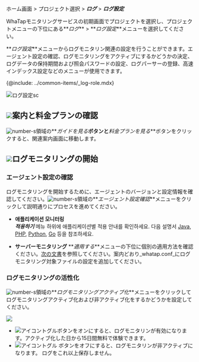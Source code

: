 ホーム画面 > プロジェクト選択 > **_ログ_** > **_ログ設定_**

WhaTapモニタリングサービスの初期画面でプロジェクトを選択し、プロジェクトメニューの下位にある**_ログ_** > **_ログ設定_**メニューを選択してください。 

**_ログ設定_**メニューからログモニタリン関連の設定を行うことができます。エージェント設定の確認、ログモニタリングをアクティブにするかどうかの決定、ログデータの保持期間および照会パスワードの設定、ログパーサーの登録、高速インデックス設定などのメニューが使用できます。

{@include: ../common-items/_log-role.mdx}  

![ログ設定sc](/img/log-setting.png) 

## ![](/img/number-01.png)案内と料金プランの確認

![number-s](/img/number-01.png)領域の**_ガイドを見る_**ボタンと**_料金プランを見る_**ボタンをクリックすると、関連案内画面に移動します。 

## ![](/img/number-02.png)ログモニタリングの開始

### エージェント設定の確認

ログモニタリングを開始するために、エージェントのバージョンと設定情報を確認してください。![number-s](/img/number-02.png)領域の**_エージェント設定確認_**メニューをクリックして説明通りにプロセスを進めてください。

-   **애플리케이션 모니터링**\
       **_적용하기_** 메뉴 하위에 애플리케이션별 적용 안내를 확인하세요. 다음 설명서 [Java](log-java), [PHP](log-php), [Python](log-python), [Go](log-go) 등을 참조하세요.

-   **サーバーモニタリング**
    **_適用する_**メニューの下位に個別の適用方法を確認ください。[次の文書](log-server)を参照してください。案内どおり_whatap.conf_にログモニタリング対象ファイルの設定を追加してください。

### ログモニタリングの活性化

![number-s](/img/number-02.png)領域の**_ログモニタリングアクティブ化_**メニューをクリックしてログモニタリングアクティブ化および非アクティブ化をするかどうかを設定してください。

![](/img/log-start.png)

-   ![アイコン](/img/ic-toggle-on.svg)トグルボタンをオンにすると、ログモニタリンが有効になります。アクティブ化した日から15日間無料で体験できます。 
-   ![アイコン](/img/ic-toggle-off.svg)トグル ボタンをオフにすると、ログモニタリンが非アクティブになります。 ログをこれ以上保存しません。 
